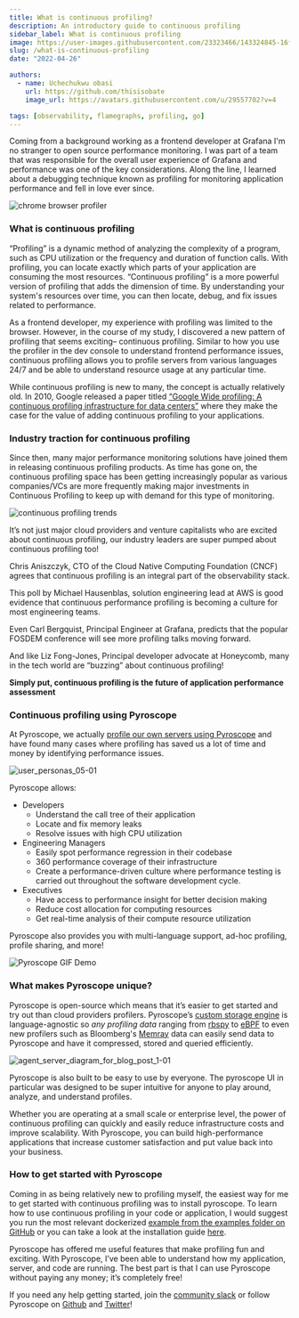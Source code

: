 ```yaml
---
title: What is continuous profiling?
description: An introductory guide to continuous profiling
sidebar_label: What is continuous profiling
image: https://user-images.githubusercontent.com/23323466/143324845-16ff72df-231e-412d-bd0a-38ef2e09cba8.gif
slug: /what-is-continuous-profiling
date: "2022-04-26"

authors:
  - name: Uchechukwu obasi
    url: https://github.com/thisisobate
    image_url: https://avatars.githubusercontent.com/u/29557702?v=4

tags: [observability, flamegraphs, profiling, go]
---
```



Coming from a background working as a frontend developer at Grafana I'm no stranger to open source performance monitoring. I was part of a team that was responsible for the overall user experience of Grafana and performance was one of the key considerations. Along the line, I learned about a debugging technique known as profiling for monitoring application performance and fell in love ever since.

![chrome browser profiler](https://user-images.githubusercontent.com/29557702/165289655-58cd9a0b-8848-4e03-b7e5-afdf822cf577.png)

### What is continuous profiling
“Profiling” is a dynamic method of analyzing the complexity of a program, such as CPU utilization or the frequency and duration of function calls. With profiling, you can locate exactly which parts of your application are consuming the most resources. “Continuous profiling” is a more powerful version of profiling that adds the dimension of time. By understanding your system's resources over time, you can then locate, debug, and fix issues related to performance. 

As a frontend developer, my experience with profiling was limited to the browser. However, in the course of my study, I discovered a new pattern of profiling that seems exciting– continuous profiling. Similar to how you use the profiler in the dev console to understand frontend performance issues, continuous profiling allows you to profile servers from various languages 24/7 and be able to understand resource usage at any particular time. 

While continuous profiling is new to many, the concept is actually relatively old. In 2010, Google released a paper titled [“Google Wide profiling: A continuous profiling infrastructure for data centers”](https://research.google/pubs/pub36575/) where they make the case for the value of adding continuous profiling to your applications. 

### Industry traction for continuous profiling
Since then, many major performance monitoring solutions have joined them in releasing continuous profiling products. As time has gone on, the continuous profiling space has been getting increasingly popular as various companies/VCs are more frequently making major investments in Continuous Profiling to keep up with demand for this type of monitoring.

![continuous profiling trends](https://user-images.githubusercontent.com/29557702/165291672-88805173-4bf4-4029-9b6c-3b31951733bd.png)

It’s not just major cloud providers and venture capitalists who are excited about continuous profiling, our industry leaders are super pumped about continuous profiling too! 

<Tweet tweetLink="cra/status/1474083458943266817" />

Chris Aniszczyk, CTO of the Cloud Native Computing Foundation (CNCF) agrees that continuous profiling is an integral part of the observability stack.

<Tweet tweetLink="mhausenblas/status/1462047847776407556" />

This poll by Michael Hausenblas, solution engineering lead at AWS is good evidence that continuous performance profiling is becoming a culture for most engineering teams.

<Tweet tweetLink="CarlBergquist/status/1490351369890504710" hideConversation={true}/>

Even Carl Bergquist, Principal Engineer at Grafana, predicts that the popular FOSDEM conference will see more profiling talks moving forward.

<Tweet tweetLink="lizthegrey/status/1449115630213341186" hideConversation={true} />

And like Liz Fong-Jones, Principal developer advocate at Honeycomb, many in the tech world are “buzzing” about continuous profiling!

**Simply put, continuous profiling is the future of application performance assessment**

### Continuous profiling using Pyroscope

At Pyroscope, we actually [profile our own servers using Pyroscope](/blog/profile-continuous-profiler) and have found many cases where profiling has saved us a lot of time and money by identifying performance issues. 

![user_personas_05-01](https://user-images.githubusercontent.com/29557702/165460236-535fcd61-6749-4eaa-ad32-0b7ac7e9017a.png)

Pyroscope allows: 

- Developers
  - Understand the call tree of their application
  - Locate and fix memory leaks
  - Resolve issues with high CPU utilization
- Engineering Managers
  - Easily spot performance regression in their codebase
  - 360 performance coverage of their infrastructure
  - Create a performance-driven culture where performance testing is carried out throughout the software development cycle.
- Executives
  - Have access to performance insight for better decision making
  - Reduce cost allocation for computing resources
  - Get real-time analysis of their compute resource utilization

Pyroscope also provides you with multi-language support, ad-hoc profiling, profile sharing, and more!

![Pyroscope GIF Demo](https://user-images.githubusercontent.com/23323466/143324845-16ff72df-231e-412d-bd0a-38ef2e09cba8.gif)

### What makes Pyroscope unique?
Pyroscope is open-source which means that it’s easier to get started and try out than cloud providers profilers. Pyroscope’s [custom storage engine](docs/storage-design/) is language-agnostic so _any profiling data_ ranging from [rbspy](https://rbspy.github.io/) to [eBPF](https://ebpf.io/) to even new profilers such as Bloomberg's [Memray](https://bloomberg.github.io/memray/) data can easily send data to Pyroscope and have it compressed, stored and queried efficiently. 
	
![agent_server_diagram_for_blog_post_1-01](https://user-images.githubusercontent.com/23323466/165416600-7d852049-52ed-4551-86ce-f8eaab49e219.png)

Pyroscope is also built to be easy to use by everyone. The pyroscope UI in particular was designed to be super intuitive for anyone to play around, analyze, and understand profiles.

Whether you are operating at a small scale or enterprise level, the power of continuous profiling can quickly and easily reduce infrastructure costs and improve scalability.  With Pyroscope, you can build high-performance applications that increase customer satisfaction and put value back into your business. 

### How to get started with Pyroscope

Coming in as being relatively new to profiling myself, the easiest way for me to get started with continuous profiling was to install pyroscope. To learn how to use continuous profiling in your code or application, I would suggest you run the most relevant dockerized [example from the examples folder on GitHub](https://github.com/pyroscope-io/pyroscope/tree/main/examples) or you can take a look at the installation guide [here](https://pyroscope.io/docs/installing-pyroscope-overview/).

Pyroscope has offered me useful features that make profiling fun and exciting. With Pyroscope, I’ve been able to understand how my application, server, and code are running. The best part is that I can use Pyroscope without paying any money; it’s completely free!

If you need any help getting started, join the [community slack](https://pyroscope.io/slack) or follow Pyroscope on [Github](https://github.com/pyroscope-io/pyroscope) and [Twitter](https://twitter.com/PyroscopeIO)!